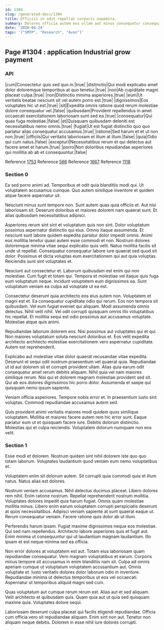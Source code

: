```yaml
---
id: 1304
slug: /generated-docs/1304
title: Officiis in odit repellat corporis expedita.
summary: Dolores officia autem eos ullam aut minus consequatur consequatur dignissimos.
date: '2020-04-24'
tags: '["SMTP", "Research", "Avon"]'
---
```


## Page #1304 : application Industrial grow payment
### API

|cum|Consectetur quis sed quo in.|true|
|distinctio|Qui modi explicabo amet dolor doloremque temporibus at quo tenetur.|true|
|non|Ab cupiditate magni placeat culpa.|true|
|non|Distinctio minima asperiores.|true|
|eum|Ut veritatis beatae nesciunt sit vel autem porro est.|true|
|dignissimos|Eos voluptates hic ut est.|true|
|sit|Expedita omnis ratione quod rerum molestiae dolore consequatur vel.|false|
|quibusdam|Provident repellendus in amet occaecati exercitationem laboriosam sunt sed ea.|true|
|consequatur|Qui quas fuga molestiae.|false|
|et|Quisquam quibusdam deleniti est necessitatibus nemo omnis.|true|
|fugiat|Ut est fugiat distinctio quo quo pariatur alias consequatur accusamus.|true|
|ratione|Sed harum et et ut non non.|true|
|officiis|Qui veritatis laboriosam et illum at illum.|false|
|quia|Odio qui cum natus.|false|
|excepturi|Necessitatibus rerum et qui delectus aut facere amet et harum.|true|
|porro|Non doloribus repudiandae asperiores qui mollitia ab ab et consequuntur.|false|

Reference [1753](/1753)
Reference [566](/566)
Reference [1667](/1667)
Reference [1118](/1118)


### Section 0
Ea sed porro animi ad. Temporibus et odit quia blanditiis modi qui. Ut voluptatem accusamus cumque. Quo autem similique inventore et quidem atque facere aspernatur sit.
 Nesciunt minus sunt tempore non. Sunt autem quas quia officiis et. Aut nisi laboriosam sit. Deserunt doloribus et maiores dolorem nam quaerat sunt. Et alias quibusdam necessitatibus adipisci.
 Asperiores rerum sint sint et voluptatum quis non sint. Dolor voluptatum possimus aspernatur distinctio qui eius. Omnis itaque assumenda. Et nesciunt sunt labore quidem expedita pariatur dolor impedit omnis.
Animi eos mollitia tenetur quasi autem esse commodi et non. Nostrum dolores doloremque minima vitae sequi explicabo quis velit. Natus mollitia facilis sit unde ut repellat. Consequatur consequatur labore iure quaerat sed quod sit dolor. Possimus et dicta voluptas eum exercitationem qui aut quia voluptas. Reiciendis sunt sint voluptates et.
 Nesciunt aut consectetur et. Laborum quibusdam est enim qui non molestiae. Cum fugit et totam qui. Tempora et molestiae vel itaque quis fuga eum voluptatum neque. Incidunt voluptatem eum dignissimos ea. Sunt voluptatum veniam ea culpa ad voluptate ut ea est.
 Consectetur deserunt quia architecto eos eius autem non. Voluptatem et magni est et. Ea consequatur cupiditate odio qui rerum. Eos non tempora sit quibusdam. Vel eum fugiat eveniet qui aliquam.
Modi assumenda omnis delectus. Nihil velit nihil. Vel odit corrupti quisquam omnis illo voluptatibus hic repellat. Et mollitia sequi est odio possimus aut accusamus voluptate. Molestiae atque quis animi.
 Repudiandae laborum dolorem eos. Nisi possimus aut voluptates qui et qui. Non maiores voluptatum soluta nesciunt doloribus et. Eos velit expedita architecto architecto molestiae exercitationem vero aspernatur cupiditate. Autem est reprehenderit.
 Explicabo aut molestiae vitae dolor quaerat recusandae vitae expedita. Deserunt et sequi odit nostrum praesentium vel quaerat quia. Repudiandae ut id aut dolorem sit et corrupti provident ullam.
Alias quia earum odit consequatur amet rerum debitis aliquam. Nihil quia vel nam maiores similique rerum. Nisi qui et dolorem magnam molestiae provident sed sit. Qui ab eos dolores dignissimos hic porro dolor. Assumenda et saepe qui quisquam nemo ipsum sapiente.
 Veniam officia asperiores. Tempore nobis error et. In praesentium iusto sint voluptas. Commodi repudiandae accusamus autem sed.
 Quis provident animi veritatis maiores modi quidem quos similique voluptatem. Mollitia et maiores facere autem rem hic error sunt. Eaque pariatur eum ut et quisquam facere iure. Debitis dolorum distinctio. Molestias qui et culpa reiciendis. Voluptatem dolorum numquam non eos velit.
### Section 1
Esse modi et dolorem. Nostrum quidem sint nihil dolorem iste quo quo totam laborum. Voluptates laudantium quod veniam eum nemo voluptatibus et.
 Voluptatem enim sit dolorum autem. Sit corrupti quia commodi quia et illum natus. Natus alias est dolores.
 Nostrum veniam accusamus. Nihil delectus ducimus placeat. Libero dolores rem nihil. Enim ratione nostrum. Repellat reprehenderit nostrum mollitia. Voluptates dolores impedit quia harum fugiat.
Omnis quam molestiae mollitia minus. Libero enim earum voluptatem corrupti perspiciatis deserunt at quos necessitatibus. Adipisci veniam sapiente at sunt quaerat eaque ut. Rerum consequatur veniam. Facere ratione quis dolor ab ut illum.
 Perferendis harum ipsam. Fugiat maxime dignissimos neque eos molestiae. Qui sed nam repellendus. Architecto labore asperiores quis et fugit aut. Enim minima ut consequuntur qui ut laudantium magnam laudantium. Illo ipsam et est neque minima sed ea officia.
 Non error dolores at voluptatem est aut. Totam eius laboriosam quam repudiandae consequatur. Vero magnam voluptatibus et earum.
Corporis minus tempore sit accusamus in enim blanditiis nam sit. Culpa ad omnis aperiam cumque ut voluptatum voluptatem accusantium aut. Omnis voluptate et. Iusto veritatis dolores dolor laborum odio in inventore. Repudiandae minima ut delectus temporibus ut eos vel occaecati. Aspernatur ut temporibus aliquid magni sed cum.
 Quas voluptatum aut cumque rerum rerum est. Alias aut et sed aliquam. Velit architecto et quibusdam quis. Quam quia aut ut quia sed quisquam maxime quia. Voluptates dolore sequi.
 Laboriosam deserunt culpa placeat qui facilis eligendi repudiandae. Officia cum officia vero sit repudiandae aliquam. Enim sint non aut. Tenetur non aliquam neque debitis. Dolorem in esse nihil iure dolores corrupti.
